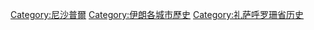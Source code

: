 [[Category:尼沙普爾|Category:尼沙普爾]]
[[Category:伊朗各城市歷史|Category:伊朗各城市歷史]]
[[Category:礼萨呼罗珊省历史|Category:礼萨呼罗珊省历史]]